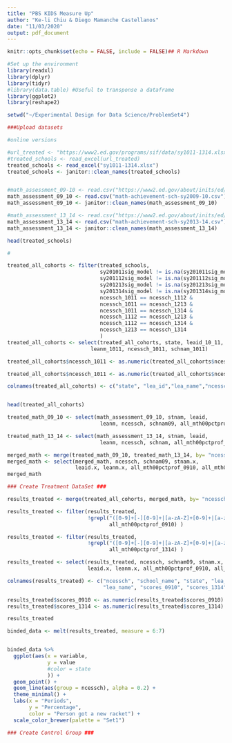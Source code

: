 ---
title: "PBS KIDS Measure Up"
author: "Ke-li Chiu & Diego Mamanche Castellanos"
date: "11/03/2020"
output: pdf_document
---

```{r setup, include=FALSE}
knitr::opts_chunk$set(echo = FALSE, include = FALSE)## R Markdown
```

```{r}
#Set up the environment
library(readxl)
library(dplyr)
library(tidyr)
#library(data.table) #Useful to transponse a dataframe
library(ggplot2)
library(reshape2)

setwd("~/Experimental Design for Data Science/ProblemSet4")

```

```{r}
###Upload datasets

#online versions

#url_treated <- "https://www2.ed.gov/programs/sif/data/sy1011-1314.xlsx"
#treated_schools <- read_excel(url_treated)
treated_schools <- read_excel("sy1011-1314.xlsx")
treated_schools <- janitor::clean_names(treated_schools)


#math_assessment_09-10 <- read.csv("https://www2.ed.gov/about/inits/ed/edfacts/data-files/math-achievement-sch-sy2009-10.csv")
math_assessment_09_10 <- read.csv("math-achievement-sch-sy2009-10.csv")
math_assessment_09_10 <- janitor::clean_names(math_assessment_09_10)

#math_assessment_13_14 <- read.csv("https://www2.ed.gov/about/inits/ed/edfacts/data-files/math-achievement-sch-sy2013-14.csv")
math_assessment_13_14 <- read.csv("math-achievement-sch-sy2013-14.csv")
math_assessment_13_14 <- janitor::clean_names(math_assessment_13_14)

head(treated_schools)
```

```{r}
#

treated_all_cohorts <- filter(treated_schools, 
                              sy201011sig_model != is.na(sy201011sig_model) &
                              sy201112sig_model != is.na(sy201112sig_model) &
                              sy201213sig_model != is.na(sy201213sig_model) &
                              sy201314sig_model != is.na(sy201314sig_model) &
                              ncessch_1011 == ncessch_1112 &
                              ncessch_1011 == ncessch_1213 &
                              ncessch_1011 == ncessch_1314 &
                              ncessch_1112 == ncessch_1213 &
                              ncessch_1112 == ncessch_1314 &
                              ncessch_1213 == ncessch_1314
                              )
treated_all_cohorts <- select(treated_all_cohorts, state, leaid_10_11, 
                           leanm_1011, ncessch_1011, schnam_1011)

treated_all_cohorts$ncessch_1011 <- as.numeric(treated_all_cohorts$ncessch_1011)

treated_all_cohorts$ncessch_1011 <- as.numeric(treated_all_cohorts$ncessch_1011)

colnames(treated_all_cohorts) <- c("state", "lea_id","lea_name","ncessch","school_name")


head(treated_all_cohorts)
```
```{r}
treated_math_09_10 <- select(math_assessment_09_10, stnam, leaid, 
                              leanm, ncessch, schnam09, all_mth00pctprof_0910)

treated_math_13_14 <- select(math_assessment_13_14, stnam, leaid, 
                              leanm, ncessch, schnam, all_mth00pctprof_1314)

merged_math <- merge(treated_math_09_10, treated_math_13_14, by= "ncessch")
merged_math <- select(merged_math, ncessch, schnam09, stnam.x, 
                      leaid.x, leanm.x, all_mth00pctprof_0910, all_mth00pctprof_1314)
merged_math
```
```{r}
### Create Treatment DataSet ###

results_treated <- merge(treated_all_cohorts, merged_math, by= "ncessch")

results_treated <- filter(results_treated,
                          !grepl("([0-9]+[-][0-9]+|[a-zA-Z]+[0-9]+|[a-zA-z]+)",
                                 all_mth00pctprof_0910) )

results_treated <- filter(results_treated, 
                          !grepl("([0-9]+[-][0-9]+|[a-zA-Z]+[0-9]+|[a-zA-z]+)",
                                 all_mth00pctprof_1314) )

results_treated <- select(results_treated, ncessch, schnam09, stnam.x, 
                          leaid.x, leanm.x, all_mth00pctprof_0910, all_mth00pctprof_1314)

colnames(results_treated) <- c("ncessch", "school_name", "state", "lea_id",
                               "lea_name", "scores_0910", "scores_1314")

results_treated$scores_0910 <- as.numeric(results_treated$scores_0910)
results_treated$scores_1314 <- as.numeric(results_treated$scores_1314)

results_treated

```
```{r include=TRUE}
binded_data <- melt(results_treated, measure = 6:7)


binded_data %>% 
  ggplot(aes(x = variable,
             y = value
             #color = state
             )) +
  geom_point() +
  geom_line(aes(group = ncessch), alpha = 0.2) +
  theme_minimal() +
  labs(x = "Periods",
       y = "Percentage",
       color = "Person got a new racket") +
  scale_color_brewer(palette = "Set1")

```



```{r}
### Create Control Group ###

```

